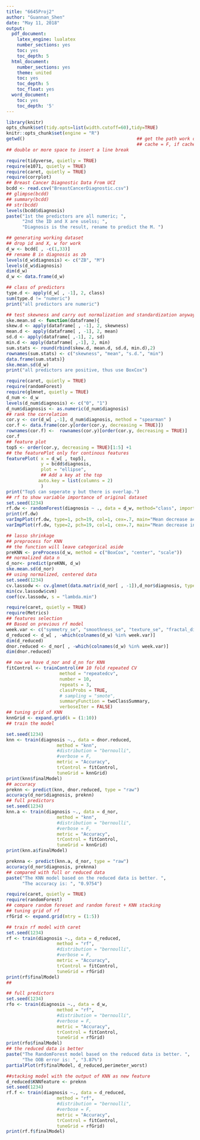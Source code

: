 ```yaml
---
title: "6645Proj2"
author: "Guannan_Shen"
date: "May 11, 2018"
output: 
  pdf_document:
    latex_engine: lualatex
    number_sections: yes
    toc: yes
    toc_depth: 5
  html_document:
    number_sections: yes
    theme: united
    toc: yes
    toc_depth: 5
    toc_float: yes
  word_document:
    toc: yes
    toc_depth: '5'
---
```


```r
library(knitr)
opts_chunk$set(tidy.opts=list(width.cutoff=60),tidy=TRUE)
knitr::opts_chunk$set(engine = "R")
getwd()                                          ## get the path work directory
                                                 ## cache = F, if cache = T, will not revaluate code chunk everytime
## double or more space to insert a line break
```


```r
require(tidyverse, quietly = TRUE)
require(e1071, quietly = TRUE)
require(caret, quietly = TRUE)
require(corrplot)
## Breast Cancer Diagnostic Data From UCI
bcdd <- read.csv("BreastCancerDiagnostic.csv")
## glimpse(bcdd)
## summary(bcdd)
## str(bcdd)
levels(bcdd$diagnosis)
paste("1st the predictors are all numeric; ", 
      "2nd the ID and X are uselss; ",
      "Diagnosis is the result, rename to predict the M. ")

## generating working dataset
## drop id and X, w for work
d_w <- bcdd[ , -c(1,33)]
## rename B in diagnosis as zb
levels(d_w$diagnosis) <- c("ZB", "M")
levels(d_w$diagnosis)
dim(d_w)
d_w <- data.frame(d_w)

## class of predictors
type.d <- apply(d_w[ , -1], 2, class) 
sum(type.d != "numeric")
print("all predictors are numeric")

## test skewness and carry out normalization and standardization anyway
ske.mean.sd <- function(dataframe){
skew.d <- apply(dataframe[ , -1], 2, skewness)
mean.d <- apply(dataframe[ , -1], 2, mean)
sd.d <- apply(dataframe[ ,-1], 2, sd)
min.d <- apply(dataframe[ ,-1], 2, min)
sum.stats <- round(rbind(skew.d, mean.d, sd.d, min.d),2)
rownames(sum.stats) <- c("skewness", "mean", "s.d.", "min")
data.frame(sum.stats)}
ske.mean.sd(d_w)
print("all predictors are positive, thus use BoxCox")

```

```r
require(caret, quietly = TRUE)
require(randomForest)
require(glmnet, quietly = TRUE)
d_num <- d_w
levels(d_num$diagnosis) <- c("0", "1")
d_num$diagnosis <- as.numeric(d_num$diagnosis)
## rank the correlation
cor.y <- cor(d_w[ ,-1], d_num$diagnosis, method = "spearman" )
cor.f <- data.frame(cor.y[order(cor.y, decreasing = TRUE)])
rownames(cor.f) <-  rownames(cor.y)[order(cor.y, decreasing = TRUE)]
cor.f
## feature plot 
top5 <- order(cor.y, decreasing = TRUE)[1:5] +1
## the featurePlot only for continous features 
featurePlot( x = d_w[ , top5],
             y = bcdd$diagnosis,
             plot = "ellipse",
             ## Add a key at the top
            auto.key = list(columns = 2)
             )
print("Top5 can seperate y but there is overlap.")
## rf to show variable importance of original dataset
set.seed(1234)
rf.dw <- randomForest(diagnosis ~ ., data = d_w, method="class", importance=T, ntrees=500, mtry=2)
print(rf.dw)
varImpPlot(rf.dw, type=1, pch=19, col=1, cex=.7, main="Mean decrease accuracy")
varImpPlot(rf.dw, type=2, pch=19, col=1, cex=.7, main="Mean decrease in Gini")

## lasso shrinkage
## preprocess for KNN
## the function will leave categorical aside
preKNN <- preProcess(d_w, method = c("BoxCox", "center", "scale"))
## normalized data n
d_nor<- predict(preKNN, d_w)
ske.mean.sd(d_nor)
## using normalized, centered data
set.seed(1234)
cv.lassodw <- cv.glmnet(data.matrix(d_nor[ , -1]),d_nor$diagnosis, type.measure = "class", family= "binomial")
min(cv.lassodw$cvm)
coef(cv.lassodw, s = "lambda.min")

```
```r
require(caret, quietly = TRUE)
require(Metrics)
## features selection
## Based on previous rf model
week.var <- c("symmetry_se", "smoothness_se", "texture_se", "fractal_dimension_mean")
d_reduced <- d_w[ , -which(colnames(d_w) %in% week.var)]
dim(d_reduced)
dnor.reduced <- d_nor[ , -which(colnames(d_w) %in% week.var)]
dim(dnor.reduced)

## now we have d_nor and d_nn for KNN
fitControl <- trainControl(## 10 fold repeated CV
                    method = "repeatedcv",
                    number = 10,
                    repeats = 3,
                    classProbs = TRUE,
                    # sampling = "smote",
                    summaryFunction = twoClassSummary,
                    verboseIter = FALSE)
## tuning grid of KNN
knnGrid <- expand.grid(k = (1:10))
## train the model 

set.seed(1234)
knn <- train(diagnosis ~., data = dnor.reduced, 
                   method = "knn",
                   #distribution = "bernoulli",
                   #verbose = F,
                   metric = "Accuracy",
                   trControl = fitControl,
                   tuneGrid = knnGrid)
print(knn$finalModel)
## accuracy
preknn <- predict(knn, dnor.reduced, type = "raw")
accuracy(d_nor$diagnosis, preknn)
## full predictors
set.seed(1234)
knn.a <- train(diagnosis ~., data = d_nor, 
                   method = "knn",
                   #distribution = "bernoulli",
                   #verbose = F,
                   metric = "Accuracy",
                   trControl = fitControl,
                   tuneGrid = knnGrid)
print(knn.a$finalModel)

preknna <- predict(knn.a, d_nor, type = "raw")
accuracy(d_nor$diagnosis, preknna)
## compared with full or reduced data
paste("The KNN model based on the reduced data is better. ",
      "The accuracy is: ", "0.9754")

```
```r
require(caret, quietly = TRUE)
require(randomForest)
## compare random foreset and random forest + KNN stacking
## tuning grid of rf
rfGrid <- expand.grid(mtry = (1:5))

## train rf model with caret 
set.seed(1234)
rf <- train(diagnosis ~., data = d_reduced, 
                   method = "rf",
                   #distribution = "bernoulli",
                   #verbose = F,
                   metric = "Accuracy",
                   trControl = fitControl,
                   tuneGrid = rfGrid)
print(rf$finalModel)
##

## full predictors
set.seed(1234)
rfo <- train(diagnosis ~., data = d_w, 
                   method = "rf",
                   #distribution = "bernoulli",
                   #verbose = F,
                   metric = "Accuracy",
                   trControl = fitControl,
                   tuneGrid = rfGrid)
print(rfo$finalModel)
## the reduced data is better
paste("The RandomForest model based on the reduced data is better. ",
      "The OOB error is: ", "3.87%")
partialPlot(rf$finalModel, d_reduced,perimeter_worst)

##stacking model with the output of KNN as new feature
d_reduced$KNNfeature <- preknn
set.seed(1234)
rf.f <- train(diagnosis ~., data = d_reduced, 
                   method = "rf",
                   #distribution = "bernoulli",
                   #verbose = F,
                   metric = "Accuracy",
                   trControl = fitControl,
                   tuneGrid = rfGrid)
print(rf.f$finalModel)



```